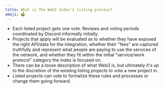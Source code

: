 ```yaml
---
title: What is The Web3 Index's listing process?
emoji: 🗳
---
```


- Each listed project gets one vote. Reviews and voting periods coordinated by Discord informally initially.
- Projects that apply will be evaluated as to whether they have exposed the right API/data for the integration, whether their "fees" are captured truthfully and represent what people are paying to use the services of the network, and whether they fit within the initial "service/work protocol" category the index is focused on.
- There can be a loose description of what Web3 is, but ultimately it's up to the discretion of the existing listing projects to vote a new project in.
- Listed projects can vote to formalize these rules and processes or change them going forward.
